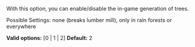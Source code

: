 With this option, you can enable/disable the in-game generation of trees.

Possible Settings: none (breaks lumber mill), only in rain forests or everywhere

'''Valid options:''' [0 | 1 | 2]
'''Default:''' 2